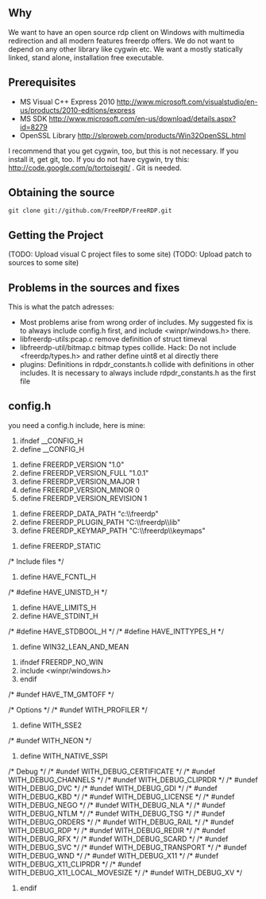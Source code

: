 == Why ==
We want to have an open source rdp client on Windows with multimedia redirection and all modern features freerdp offers. We do not want to depend on any other library like cygwin etc. We want a mostly statically linked, stand alone, installation free executable.

==Prerequisites==

* MS Visual C++ Express 2010 http://www.microsoft.com/visualstudio/en-us/products/2010-editions/express
* MS SDK http://www.microsoft.com/en-us/download/details.aspx?id=8279
* OpenSSL Library http://slproweb.com/products/Win32OpenSSL.html

I recommend that you get cygwin, too, but this is not necessary. If you install it, get git, too. If you do not have cygwin, try this: http://code.google.com/p/tortoisegit/ . Git is needed.

==Obtaining the source==
<pre>git clone git://github.com/FreeRDP/FreeRDP.git</pre>

==Getting the Project==
(TODO: Upload visual C project files to some site)
(TODO: Upload patch to sources to some site)

==Problems in the sources and fixes ==
This is what the patch adresses:

* Most problems arise from wrong order of includes. My suggested fix is to always include config.h first, and include <winpr/windows.h> there.
* libfreerdp-utils:pcap.c remove definition of struct timeval
* libfreerdp-util/bitmap.c bitmap types collide. Hack: Do not include <freerdp/types.h> and rather define uint8 et al directly there
* plugins: Definitions in rdpdr_constants.h collide with definitions in other includes. It is necessary to always include  rdpdr_constants.h as the first file

==config.h==
you need a config.h include, here is mine:

#ifndef __CONFIG_H
#define __CONFIG_H

#define FREERDP_VERSION "1.0"
#define FREERDP_VERSION_FULL "1.0.1"
#define FREERDP_VERSION_MAJOR 1
#define FREERDP_VERSION_MINOR 0
#define FREERDP_VERSION_REVISION 1

#define FREERDP_DATA_PATH "c:\\freerdp"
#define FREERDP_PLUGIN_PATH "C:\\freerdp\\lib"
#define FREERDP_KEYMAP_PATH "C:\\freerdp\\keymaps"

#define FREERDP_STATIC

/* Include files */
#define HAVE_FCNTL_H
/* #define HAVE_UNISTD_H */
#define HAVE_LIMITS_H
#define HAVE_STDINT_H
/* #define HAVE_STDBOOL_H */
/* #define HAVE_INTTYPES_H */

#define WIN32_LEAN_AND_MEAN 

#ifndef FREERDP_NO_WIN
#include <winpr/windows.h>
#endif

/* #undef HAVE_TM_GMTOFF */

/* Options */
/* #undef WITH_PROFILER */
#define WITH_SSE2
/* #undef WITH_NEON */
#define WITH_NATIVE_SSPI

/* Debug */
/* #undef WITH_DEBUG_CERTIFICATE */
/* #undef WITH_DEBUG_CHANNELS */
/* #undef WITH_DEBUG_CLIPRDR */
/* #undef WITH_DEBUG_DVC */
/* #undef WITH_DEBUG_GDI */
/* #undef WITH_DEBUG_KBD */
/* #undef WITH_DEBUG_LICENSE */
/* #undef WITH_DEBUG_NEGO */
/* #undef WITH_DEBUG_NLA */
/* #undef WITH_DEBUG_NTLM */
/* #undef WITH_DEBUG_TSG */
/* #undef WITH_DEBUG_ORDERS */
/* #undef WITH_DEBUG_RAIL */
/* #undef WITH_DEBUG_RDP */
/* #undef WITH_DEBUG_REDIR */
/* #undef WITH_DEBUG_RFX */
/* #undef WITH_DEBUG_SCARD */
/* #undef WITH_DEBUG_SVC */
/* #undef WITH_DEBUG_TRANSPORT */
/* #undef WITH_DEBUG_WND */
/* #undef WITH_DEBUG_X11 */
/* #undef WITH_DEBUG_X11_CLIPRDR */
/* #undef WITH_DEBUG_X11_LOCAL_MOVESIZE */
/* #undef WITH_DEBUG_XV */
#endif